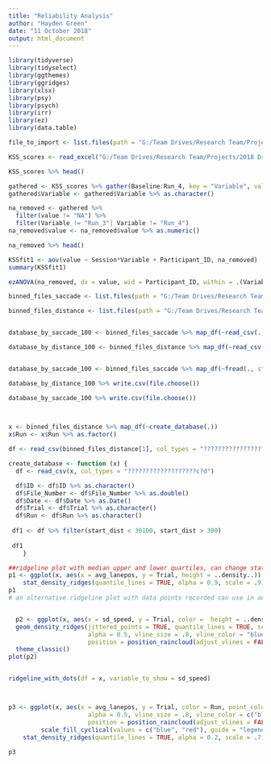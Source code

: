 ```yaml
---
title: "Reliability Analysis"
author: "Hayden Green"
date: "11 October 2018"
output: html_document
---
```


```r
library(tidyverse)
library(tidyselect)
library(ggthemes)
library(ggridges)
library(xlsx)
library(psy)
library(psych)
library(irr)
library(ez)
library(data.table)

file_to_import <- list.files(path = "G:/Team Drives/Research Team/Projects/2018 Driving Sim Reproducibility/", pattern = "?KSS Scores.xlsx", recursive = TRUE, full.names = TRUE)

KSS_scores <- read_excel("G:/Team Drives/Research Team/Projects/2018 Driving Sim Reproducibility/KSS Scores.xlsx")

KSS_scores %>% head()

gathered <- KSS_scores %>% gather(Baseline:Run_4, key = "Variable", value = "value")
gathered$Variable <- gathered$Variable %>% as.character() 

na_removed <- gathered %>% 
  filter(value != "NA") %>% 
  filter(Variable != "Run_3"| Variable != "Run_4") 
na_removed$value <- na_removed$value %>% as.numeric()

na_removed %>% head()

```


```r

KSSfit1 <- aov(value ~ Session*Variable + Participant_ID, na_removed)
summary(KSSfit1)

ezANOVA(na_removed, dv = value, wid = Participant_ID, within = .(Variable, Session), detailed = TRUE)


```

```r

binned_files_saccade <- list.files(path = "G:/Team Drives/Research Team/Projects/2018 Driving Sim Reproducibility/", pattern = "?binned_by_saccade_100", recursive = TRUE, full.names = TRUE)

binned_files_distance <- list.files(path = "G:/Team Drives/Research Team/Projects/2018 Driving Sim Reproducibility/", pattern = "?binned_by_dist_100", recursive = TRUE, full.names = TRUE)


database_by_saccade_100 <- binned_files_saccade %>% map_df(~read_csv(., col_types = "dddddddddddddddddcccccc"))

database_by_distance_100 <- binned_files_distance %>% map_df(~read_csv(., col_types = "iiddddddddddddddd??c?c"))


database_by_saccade_100 <- binned_files_saccade %>% map_df(~fread(., stringsAsFactors = TRUE, colClasses=c()))

database_by_distance_100 %>% write.csv(file.choose())

database_by_saccade_100 %>% write.csv(file.choose())


 
x <- binned_files_distance %>% map_df(~create_database(.))
x$Run <- x$Run %>% as.factor()

df <- read_csv(binned_files_distance[1], col_types = "???????????????????c??")

create_database <- function (x) {
  df <- read_csv(x, col_types = "???????????????????c?d")

  df$ID <- df$ID %>% as.character()
  df$File_Number <- df$File_Number %>% as.double()
  df$Date <- df$Date %>% as.Date()
  df$Trial <- df$Trial %>% as.character()
  df$Run <- df$Run %>% as.character()
  
 df1 <- df %>% filter(start_dist < 30100, start_dist > 300)
 
 df1 
    }

```


```r
##ridgeline plot with median upper and lower quartiles, can change stat_density_ridges(quantile_lines = TRUE, quantiles = c() ) and then 
p1 <- ggplot(x, aes(x = avg_lanepos, y = Trial, height = ..density..)) +
    stat_density_ridges(quantile_lines = TRUE, alpha = 0.9, scale = .9)
p1
# an alternative ridgeline plot with data points recorded can use in aes(color = Run_Number once correctly labelled run number to 1 or two)


  p2 <- ggplot(x, aes(x = sd_speed, y = Trial, color =  height = ..density..)) +
  geom_density_ridges(jittered_points = TRUE, quantile_lines = TRUE, scale = 0.9, 
                      alpha = 0.5, vline_size = .8, vline_color = "blue", point_size = 0.4,
                      position = position_raincloud(adjust_vlines = FALSE)) +
  theme_classic()
plot(p2)


ridgeline_with_dots(df = x, variable_to_show = sd_speed)



p3 <- ggplot(x, aes(x = avg_lanepos, y = Trial, color = Run, point_color = Run, fill = Run, height = ..density..)) + geom_density_ridges(jittered_points = TRUE, quantile_lines = TRUE, scale = 0.7, 
                      alpha = 0.5, vline_size = .8, vline_color = c("blue"), point_size = 0.4,
                      position = position_raincloud(adjust_vlines = FALSE)) +
         scale_fill_cyclical(values = c("blue", "red"), guide = "legend")+
    stat_density_ridges(quantile_lines = TRUE, alpha = 0.2, scale = .7)
 
p3


```

